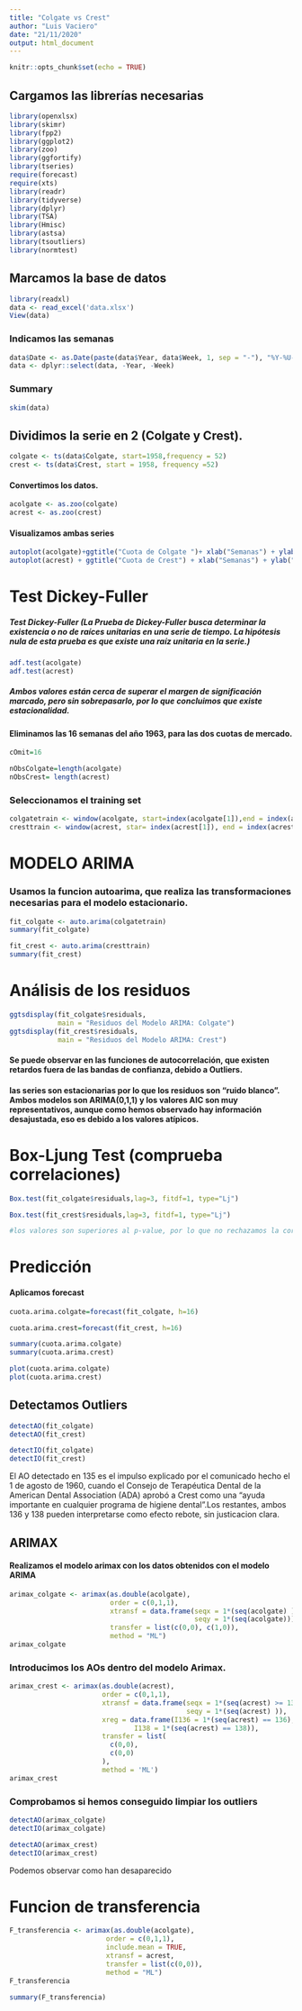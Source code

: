 ---
title: "Colgate vs Crest"
author: "Luis Vaciero"
date: "21/11/2020"
output: html_document
---

```{r setup, include=FALSE}
knitr::opts_chunk$set(echo = TRUE)
```



## Cargamos las librerías necesarias

```{r, echo=TRUE, message=FALSE, warning=FALSE}
library(openxlsx)
library(skimr)
library(fpp2)
library(ggplot2)
library(zoo)
library(ggfortify)
library(tseries)
require(forecast)
require(xts)
library(readr)
library(tidyverse)
library(dplyr)
library(TSA)
library(Hmisc)
library(astsa)
library(tsoutliers)
library(normtest)
```


## Marcamos la base de datos

```{r }
library(readxl)
data <- read_excel('data.xlsx')
View(data)
```


### Indicamos las semanas

```{r}
data$Date <- as.Date(paste(data$Year, data$Week, 1, sep = "-"), "%Y-%U-%u")
data <- dplyr::select(data, -Year, -Week)
```


### Summary 

```{r}
skim(data)
```


## Dividimos la serie en 2 (Colgate y Crest).

```{r , echo=FALSE}
colgate <- ts(data$Colgate, start=1958,frequency = 52)
crest <- ts(data$Crest, start = 1958, frequency =52)

```

#### Convertimos los datos.

```{r}
acolgate <- as.zoo(colgate)
acrest <- as.zoo(crest)

```


#### Visualizamos ambas series

```{r , echo=FALSE}
autoplot(acolgate)+ggtitle("Cuota de Colgate ")+ xlab("Semanas") + ylab("Colgate")
autoplot(acrest) + ggtitle("Cuota de Crest") + xlab("Semanas") + ylab("Crest")
```


# Test Dickey-Fuller

##### Test Dickey-Fuller (La Prueba de Dickey-Fuller busca determinar la existencia o no de raíces unitarias en una serie de tiempo. La hipótesis nula de esta prueba es que existe una raíz unitaria en la serie.)


```{r, echo=FALSE, warning=FALSE}
adf.test(acolgate)
adf.test(acrest)
```

##### Ambos valores están cerca de superar el margen de significación marcado, pero sin sobrepasarlo, por lo que concluimos que existe estacionalidad. 



#### Eliminamos las 16 semanas del año 1963, para las dos cuotas de mercado.

```{r}
cOmit=16                      

nObsColgate=length(acolgate)
nObsCrest= length(acrest)
```



### Seleccionamos el training set


```{r}
colgatetrain <- window(acolgate, start=index(acolgate[1]),end = index(acolgate[nObsColgate- cOmit]))
cresttrain <- window(acrest, star= index(acrest[1]), end = index(acrest[nObsCrest-cOmit]))

```



# MODELO ARIMA 


### Usamos la funcion autoarima, que realiza las transformaciones necesarias para el modelo estacionario.

```{r , echo=FALSE}
fit_colgate <- auto.arima(colgatetrain) 
summary(fit_colgate)

fit_crest <- auto.arima(cresttrain)
summary(fit_crest)

```


# Análisis de los residuos

```{r , echo=FALSE}
ggtsdisplay(fit_colgate$residuals,
            main = "Residuos del Modelo ARIMA: Colgate") 
ggtsdisplay(fit_crest$residuals,
            main = "Residuos del Modelo ARIMA: Crest") 
```

#### Se puede observar en las funciones de autocorrelación, que existen retardos fuera de las bandas de confianza,  debido a Outliers. 

#### las series son estacionarias por lo que los  residuos son “ruido blanco”. Ambos modelos son ARIMA(0,1,1) y los valores AIC son muy representativos, aunque como hemos observado hay información desajustada, eso es debido a los valores atípicos.






# Box-Ljung Test (comprueba correlaciones)
```{r}
Box.test(fit_colgate$residuals,lag=3, fitdf=1, type="Lj")

Box.test(fit_crest$residuals,lag=3, fitdf=1, type="Lj")

#los valores son superiores al p-value, por lo que no rechazamos la correlación en los datos, lo que  resulta en aleatoriedad del proceso de muestreo o independencia)
```





# Predicción

#### Aplicamos forecast

```{r , echo=FALSE}
cuota.arima.colgate=forecast(fit_colgate, h=16)

cuota.arima.crest=forecast(fit_crest, h=16)
```


```{r}
summary(cuota.arima.colgate)
summary(cuota.arima.crest)
```


```{r , echo=FALSE}

plot(cuota.arima.colgate)
plot(cuota.arima.crest)

```






##  Detectamos Outliers

```{r , echo=FALSE}
detectAO(fit_colgate) 
detectAO(fit_crest) 

detectIO(fit_colgate) 
detectIO(fit_crest)
```
 El  AO detectado en 135 es el impulso explicado por el comunicado hecho el 1 de agosto de 1960, cuando el Consejo de Terapéutica Dental de la American Dental Association (ADA) aprobó a Crest como una “ayuda importante en cualquier programa de higiene dental”.Los restantes, ambos 136 y 138 pueden interpretarse como efecto rebote,  sin justicacion clara.



## ARIMAX

#### Realizamos el modelo arimax con los datos obtenidos con el modelo ARIMA
```{r , echo=FALSE}
arimax_colgate <- arimax(as.double(acolgate), 
                         order = c(0,1,1),
                         xtransf = data.frame(seqx = 1*(seq(acolgate) ),
                                              seqy = 1*(seq(acolgate))),
                         transfer = list(c(0,0), c(1,0)),
                         method = "ML")
arimax_colgate
```

### Introducimos los AOs dentro del modelo Arimax.

```{r , echo=FALSE}
arimax_crest <- arimax(as.double(acrest), 
                       order = c(0,1,1),
                       xtransf = data.frame(seqx = 1*(seq(acrest) >= 135 ),
                                            seqy = 1*(seq(acrest) )),
                       xreg = data.frame(I136 = 1*(seq(acrest) == 136),
                               I138 = 1*(seq(acrest) == 138)),
                       transfer = list(
                         c(0,0),
                         c(0,0)
                       ),
                       method = 'ML')
arimax_crest
```
### Comprobamos si hemos conseguido limpiar los outliers

```{r , echo=FALSE}
detectAO(arimax_colgate) 
detectIO(arimax_colgate) 

detectAO(arimax_crest)
detectIO(arimax_crest)
```
Podemos observar como han desaparecido





# Funcion de transferencia

```{r , echo=FALSE}
F_transferencia <- arimax(as.double(acolgate),
                        order = c(0,1,1), 
                        include.mean = TRUE,
                        xtransf = acrest, 
                        transfer = list(c(0,0)), 
                        method = "ML")
F_transferencia

summary(F_transferencia)

```



